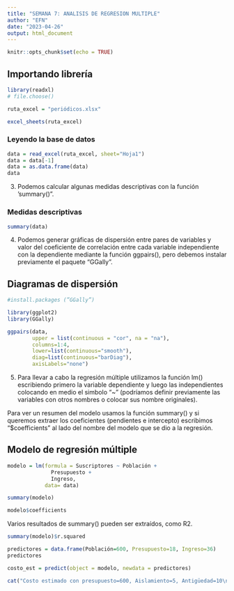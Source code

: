 ```yaml
---
title: "SEMANA 7: ANALISIS DE REGRESION MULTIPLE"
author: "EFN"
date: "2023-04-26"
output: html_document
---
```


```r
knitr::opts_chunk$set(echo = TRUE)
```



## Importando librería

```r
library(readxl)
# file.choose()

ruta_excel = "periódicos.xlsx"

excel_sheets(ruta_excel)
```

### Leyendo la base de datos

```r
data = read_excel(ruta_excel, sheet="Hoja1")
data = data[-1]
data = as.data.frame(data)
data
```

3. Podemos calcular algunas medidas descriptivas con la función ‘summary()”.

### Medidas descriptivas

```r
summary(data)
```

4. Podemos generar gráficas de dispersión entre pares de variables y valor del coeficiente de correlación entre cada variable independiente con la dependiente mediante la función ggpairs(), pero debemos instalar previamente el paquete “GGally”.

## Diagramas de dispersión
```r
#install.packages (”GGally”)

library(ggplot2)
library(GGally)

ggpairs(data, 
        upper = list(continuous = "cor", na = "na"),
        columns=1:4,
        lower=list(continuous="smooth"),
        diag=list(continuous="barDiag"), 
        axisLabels="none")
```

5. Para llevar a cabo la regresión múltiple utilizamos la función lm() escribiendo primero la variable dependiente y luego las independientes colocando en medio el simbolo “~" (podríamos definir previamente las variables con otros nombres o colocar sus nombre originales). 

Para ver un resumen del modelo usamos la función summary() y si queremos extraer los coeficientes (pendientes e intercepto) escribimos “$coefficients” al lado del nombre del modelo que se dio a la regresión.

## Modelo de regresión múltiple

```r
modelo = lm(formula = Suscriptores ~ Población +
              Presupuesto + 
              Ingreso, 
            data= data)

summary(modelo)

modelo$coefficients
```

Varios resultados de summary() pueden ser extraídos, como R2.
```r
summary(modelo)$r.squared
```



```r
predictores = data.frame(Población=600, Presupuesto=18, Ingreso=36)
predictores

costo_est = predict(object = modelo, newdata = predictores)

cat("Costo estimado con presupuesto=600, Aislamiento=5, Antigüedad=10\n\t", costo_est)
```



